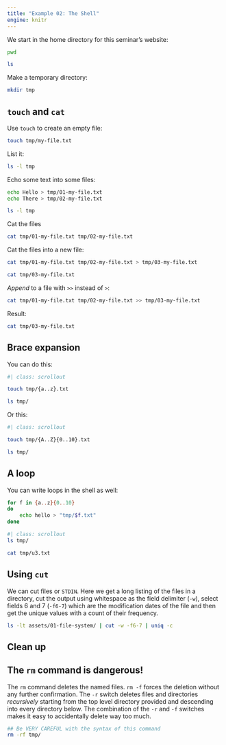```yaml
---
title: "Example 02: The Shell"
engine: knitr
---
```



We start in the home directory for this seminar's website:

```zsh
pwd
```

```zsh
ls
```


Make a temporary directory:


```zsh
mkdir tmp
```

## `touch` and `cat`

Use `touch` to create an empty file:

```zsh
touch tmp/my-file.txt
```

List it:

```zsh
ls -l tmp
```

Echo some text into some files:

```zsh
echo Hello > tmp/01-my-file.txt
echo There > tmp/02-my-file.txt

ls -l tmp
```

Cat the files

```zsh
cat tmp/01-my-file.txt tmp/02-my-file.txt
```


Cat the files into a new file:

```zsh
cat tmp/01-my-file.txt tmp/02-my-file.txt > tmp/03-my-file.txt

cat tmp/03-my-file.txt
```

_Append_ to a file with `>>` instead of `>`:

```zsh
cat tmp/01-my-file.txt tmp/02-my-file.txt >> tmp/03-my-file.txt
```

Result:

```zsh
cat tmp/03-my-file.txt
```


## Brace expansion

You can do this:

```zsh
#| class: scrollout

touch tmp/{a..z}.txt

ls tmp/
```


Or this:

```zsh
#| class: scrollout

touch tmp/{A..Z}{0..10}.txt

ls tmp/
```

## A loop

You can write loops in the shell as well:

```zsh
for f in {a..z}{0..10}
do
    echo hello > "tmp/$f.txt"
done
```


```zsh
#| class: scrollout
ls tmp/
```

```zsh
cat tmp/u3.txt
```


## Using `cut`

We can cut files or `STDIN`. Here we get a long listing of the files in a directory, cut the output using whitespace as the field delimiter (`-w`), select fields 6 and 7 (`-f6-7`) which are the modification dates of the file and then get the unique values with a count of their frequency.

```zsh
ls -lt assets/01-file-system/ | cut -w -f6-7 | uniq -c
```


## Clean up

::: {.callout-important}

## The `rm` command is dangerous!

The `rm` command deletes the named files. `rm -f` forces the deletion without any further confirmation. The `-r` switch deletes files and directories _recursively_ starting from the top level directory provided and descending into every directory below. The combination of the `-r` and `-f` switches makes it easy to accidentally delete way too much.

:::

```zsh
## Be VERY CAREFUL with the syntax of this command
rm -rf tmp/
```

